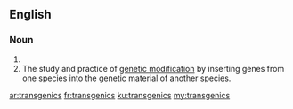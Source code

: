 ==English==
{{wikipedia}}
===Noun===
{{head|en|noun plural form}}

# {{plural of|transgenic|lang=en}}
# The study and practice of [[genetic modification]] by inserting genes from one species into the genetic material of another species.

[[ar:transgenics]]
[[fr:transgenics]]
[[ku:transgenics]]
[[my:transgenics]]